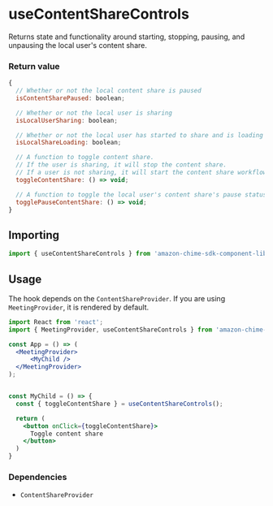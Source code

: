 <Meta title="SDK Hooks/useContentShareControls" />

# useContentShareControls

Returns state and functionality around starting, stopping, pausing, and unpausing the local user's content share.

### Return value

```javascript
{
  // Whether or not the local content share is paused
  isContentSharePaused: boolean;

  // Whether or not the local user is sharing
  isLocalUserSharing: boolean;

  // Whether or not the local user has started to share and is loading
  isLocalShareLoading: boolean;

  // A function to toggle content share. 
  // If the user is sharing, it will stop the content share.
  // If a user is not sharing, it will start the content share workflow.
  toggleContentShare: () => void;

  // A function to toggle the local user's content share's pause status. 
  togglePauseContentShare: () => void;
}
```

## Importing

```javascript
import { useContentShareControls } from 'amazon-chime-sdk-component-library-react';

```

## Usage

The hook depends on the `ContentShareProvider`. If you are using `MeetingProvider`, it is rendered by default.

```jsx
import React from 'react';
import { MeetingProvider, useContentShareControls } from 'amazon-chime-sdk-component-library-react';

const App = () => (
  <MeetingProvider>
      <MyChild />
  </MeetingProvider>
);


const MyChild = () => {
  const { toggleContentShare } = useContentShareControls();

  return (
    <button onClick={toggleContentShare}>
      Toggle content share
    </button>
  )
}
```

### Dependencies

- `ContentShareProvider`
